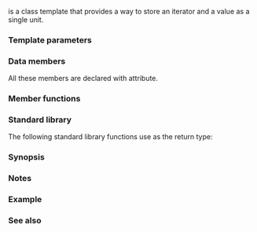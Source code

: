 {{cpp/ranges/title|in_value_result}}
{{cpp/algorithm/ranges/return_types/navbar}}

{{dcl begin}}
{{dcl header|algorithm}}
{{dcl|since=c++23|1=
template&lt; class I, class T &gt;
struct in_value_result;
}}
{{dcl end}}

{{tt|ranges::in_value_result}} is a class template that provides a way to store an iterator and a value as a single unit.

{{cpp/algorithm/ranges/return_types/general_description}}

===Template parameters===
{{par begin}}
{{par|I, T|the types of the objects that the {{tt|ranges::in_value_result}} stores.}}
{{par end}}

===Data members===
{{dsc begin}}
{{dsc hitem|Member name|Definition}}
{{dsc mem obj|in|nolink=true|a value (that is supposed to be an iterator) of type {{tt|I}}.}}
{{dsc mem obj|value|nolink=true|a value (that is supposed to be a stored value) of type {{tt|T}}.}}
{{dsc end}}

All these members are declared with {{attr|no_unique_address}} attribute.

===Member functions===
{{member|{{small|std::ranges::in_value_result::}}operator in_value_result&lt;I2, T2&gt;|2=
{{dcl begin}}
{{dcl|num=1|1=
template&lt;class I2, class T2&gt;
requires convertible_to&lt;const I&amp;, I2&gt; &amp;&amp; convertible_to&lt;const T&amp;, T2&gt;
constexpr operator in_value_result&lt;I2, T2&gt;() const &amp;;
}}
{{dcl|num=2|1=
template&lt;class I2, class T2&gt;
requires convertible_to&lt;I, I2&gt; &amp;&amp; convertible_to&lt;T, T2&gt;
constexpr operator in_value_result&lt;I2, T2&gt;() &amp;&amp;;
}}
{{dcl end}}
Converts {{c|*this}} to the result by constructing every data member of the result from the corresponding member of {{c|*this}}.
@1@ Equivalent to {{c|return {in, value};}}.
@2@ Equivalent to {{c|return {std::move(in), std::move(value)};}}.
}}

===Standard library===
The following standard library functions use {{tt|ranges::in_value_result}} as the return type:
{{dsc begin}}
{{dsc h2|Algorithm functions}}
{{dsc inc|cpp/algorithm/ranges/dsc fold_left_with_iter}}
{{dsc inc|cpp/algorithm/ranges/dsc fold_left_first_with_iter}}
{{dsc end}}

===Synopsis===
{{source|1=
namespace std::ranges
{
    template&lt;class I, class T&gt;
    struct in_value_result
    {
        [[no_unique_address]] I in;
        [[no_unique_address]] T value;
 
        template&lt;class I2, class T2&gt;
        requires convertible_to&lt;const I&amp;, I2&gt; &amp;&amp; convertible_to&lt;const T&amp;, T2&gt;
        constexpr operator in_value_result&lt;I2, T2&gt;() const &amp;
        {
            return {in, value};
        }
 
        template&lt;class I2, class T2&gt;
        requires convertible_to&lt;I, I2&gt; &amp;&amp; convertible_to&lt;T, T2&gt;
        constexpr operator in_value_result&lt;I2, T2&gt;() &amp;&amp;
        {
            return {std::move(in), std::move(value)};
        }
    };
}
}}

===Notes===
{{cpp/algorithm/ranges/notes return_types}}

===Example===
{{example
|code=
#include &lt;algorithm&gt;
#include &lt;cassert&gt;
#include &lt;functional&gt;

int main()
{
    const auto v = {1, 2, 3};
    const auto ret = std::ranges::fold_left_with_iter(v, 4, std::plus&lt;&gt;());
    assert(ret.in == v.end());
    assert(ret.value == 1 + 2 + 3 + 4);
}
}}

===See also===
{{dsc begin}}
{{dsc inc|cpp/utility/dsc pair}}
{{dsc inc|cpp/utility/dsc tuple}}
{{dsc end}}

{{langlinks|cs|de|es|fr|it|ja|ko|pl|pt|ru|zh}}
